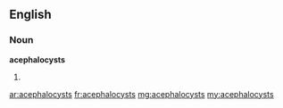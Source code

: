 ==English==

===Noun===
'''acephalocysts'''

# {{plural of|acephalocyst}}

[[ar:acephalocysts]]
[[fr:acephalocysts]]
[[mg:acephalocysts]]
[[my:acephalocysts]]